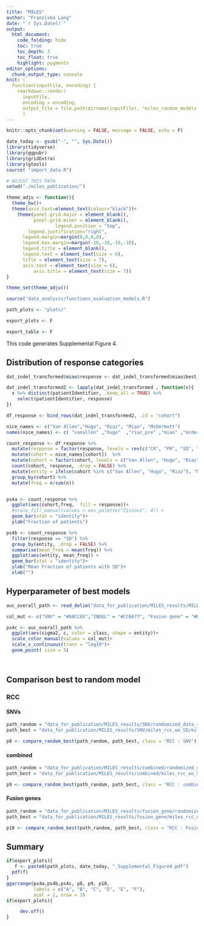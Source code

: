 ```yaml
---
title: "MILES"
author: "Franziska Lang"
date: "`r Sys.Date()`"
output: 
  html_document:
    code_folding: hide
    toc: true
    toc_depth: 3    
    toc_float: true
    highlight: pygments
editor_options: 
  chunk_output_type: console
knit: (
  function(inputFile, encoding) { 
    rmarkdown::render(
      inputFile, 
      encoding = encoding, 
      output_file = file.path(dirname(inputFile), "miles_random_models.html")) }
      )
---
```


```r
knitr::opts_chunk$set(warning = FALSE, message = FALSE, echo = F)

date_today <- gsub("-", "", Sys.Date())
library(tidyverse)
library(ggpubr)
library(gridExtra)
library(gtools)
source( "import_data.R")

# ADJUST THIS PATH 
setwd("./miles_publication/")

theme_adju <- function(){
  theme_bw()+ 
  theme(axis.text=element_text(colour="black"))+ 
    theme(panel.grid.major = element_blank(), 
          panel.grid.minor = element_blank(),
                  legend.position = "top",
        legend.justification="right",
      legend.margin=margin(0,0,0,0),
      legend.box.margin=margin(-10,-10,-10,-10),
      legend.title = element_blank(),
      legend.text = element_text(size = 6),
      title = element_text(size = 7),
      axis.text = element_text(size = 6),
          axis.title = element_text(size = 7))
}

theme_set(theme_adju())

source("data_analysis/functions_evaluation_models.R")

path_plots <- "plots/"

export_plots <- F

export_table <- F
```

This code generates Supplemental Figure 4. 


## Distribution of response categories

```r

dat_indel_transformed$miao$response <- dat_indel_transformed$miao$best_RECIST

dat_indel_transformed2 <- lapply(dat_indel_transformed , function(x){
  x %>% distinct(patientIdentifier, .keep_all = TRUE) %>%
    select(patientIdentifier, response)
})

df_response <- bind_rows(dat_indel_transformed2, .id = "cohort")

nice_names <- c("Van Allen","Hugo", "Riaz", "Miao", "McDermott")
names(nice_names) <- c( "vanallen" ,"hugo"  ,"riaz_pre" ,"miao" ,"mcdermott_Atezo")

count_response <- df_response %>% 
  mutate(response = factor(response, levels = rev(c("CR", "PR", "SD", "PD")))) %>%
  mutate(cohort = nice_names[cohort])  %>%
  mutate(cohort = factor(cohort, levels = c("Van Allen", "Hugo", "Riaz", "Miao", "McDermott"))) %>%
  count(cohort, response, .drop = FALSE) %>%
  mutate(entity = ifelse(cohort %in% c("Van Allen", "Hugo", "Riaz"), "MEL", "RCC")) %>%
  group_by(cohort) %>%
  mutate(freq = n/sum(n))


ps4a <- count_response %>% 
  ggplot(aes(cohort,freq,  fill = response))+
  #scale_fill_manual(values = wes_palette("Zissou1", 4)) +
  geom_bar(stat = "identity")+
  ylab("Fraction of patients")

ps4b <- count_response %>%
  filter(response == "SD") %>%
  group_by(entity, .drop = FALSE) %>% 
  summarise(mean_freq = mean(freq)) %>%
  ggplot(aes(entity, mean_freq)) +
  geom_bar(stat = "identity")+
  ylab("Mean Fraction of patients with SD")+
  xlab("")


```

## Hyperparameter of best models 


```r

auc_overall_path <- read_delim("data_for_publication/MILES_results/MILES_best_models_without_SD.tsv")

col_mut <- c("SNV" = "#88CCEE","INDEL" = "#CC6677", "Fusion gene" = "#DDCC77","combined" = "#117733")

ps4c <- auc_overall_path %>%
  ggplot(aes(sigma2, c, color = class, shape = entity))+
  scale_color_manual(values = col_mut)+
  scale_x_continuous(trans = "log10")+
  geom_point( size = 5)




```


## Comparison best to random model 

###  RCC

#### SNVs

```r

path_random = "data_for_publication/MILES_results/SNV/randomized_data_rcc_wo_SD/miles_500000_0.1.tsv"
path_best = "data_for_publication/MILES_results/SNV/miles_rcc_wo_SD/miles_500000_0.1.tsv"

p8 <- compare_random_best(path_random, path_best, class = "RCC : SNV")

```

####  combined


```r

path_random = "data_for_publication/MILES_results/combined/randomized_data_rcc_wo_SD/miles_50000_0.7.tsv"
path_best = "data_for_publication/MILES_results/combined/miles_rcc_wo_SD/miles_50000_0.7.tsv"

p9 <- compare_random_best(path_random, path_best, class = "RCC : combined")


```


#### Fusion genes

```r

path_random = "data_for_publication/MILES_results/fusion_gene/randomized_data_rcc_wo_SD/miles_10000000_0.2.tsv"
path_best = "data_for_publication/MILES_results/fusion_gene/miles_rcc_wo_SD/miles_10000000_0.2.tsv"

p10 <- compare_random_best(path_random, path_best, class = "RCC : Fusion gene")

```





## Summary


```r


if(export_plots){
   f <- paste0(path_plots, date_today, "_Supplemental_Figure4.pdf")
  pdf(f)
}
ggarrange(ps4a,ps4b,ps4c, p8, p9, p10,
          labels = c("A", "B", "C", "D", "E", "F"),
          ncol = 2, nrow = 3)  
if(export_plots){

     dev.off()
}

```

